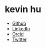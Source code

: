 # kevin hu

- [Github](https://github.com/hukevinxiaochen)
- [LinkedIn](https://www.linkedin.com/in/kevinhuMD/)
- [Orcid](https://orcid.org/0000-0001-7573-3880)
- [Twitter](https://twitter.com/HuKevinS)
